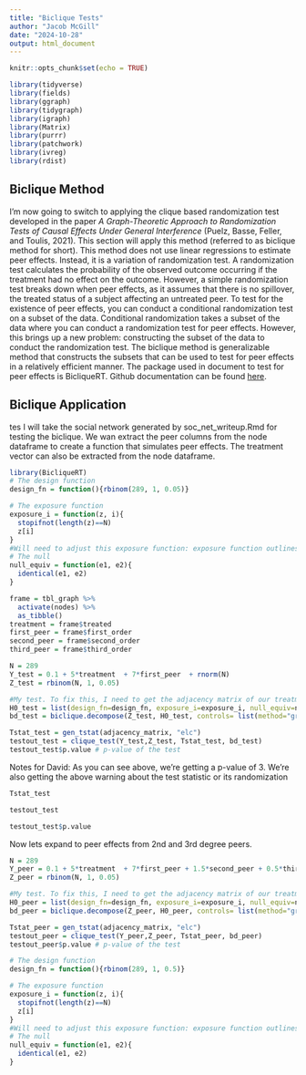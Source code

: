 ```yaml
---
title: "Biclique Tests"
author: "Jacob McGill"
date: "2024-10-28"
output: html_document
---
```


```r
knitr::opts_chunk$set(echo = TRUE)
```
```r
library(tidyverse)
library(fields)
library(ggraph)
library(tidygraph)
library(igraph)
library(Matrix)
library(purrr)
library(patchwork)
library(ivreg)
library(rdist)
```

## Biclique Method

I'm now going to switch to applying the clique based randomization test developed in the paper *A Graph-Theoretic Approach to Randomization Tests of Causal Effects Under General Interference* (Puelz, Basse, Feller, and Toulis, 2021). This section will apply this method (referred to as biclique method for short). This method does not use linear regressions to estimate peer effects. Instead, it is a variation of randomization test. A randomization test calculates the probability of the observed outcome occurring if the treatment had no effect on the outcome. However, a simple randomization test breaks down when peer effects, as it assumes that there is no spillover, the treated status of a subject affecting an untreated peer. To test for the existence of peer effects, you can conduct a conditional randomization test on a subset of the data. Conditional randomization takes a subset of the data where you can conduct a randomization test for peer effects. However, this brings up a new problem: constructing the subset of the data to conduct the randomization test. The biclique method is generalizable method that constructs the subsets that can be used to test for peer effects in a relatively efficient manner. The package used in document to test for peer effects is  BicliqueRT. Github documentation can be found [here](https://github.com/dpuelz/BicliqueRT).

## Biclique Application
tes
I will take the social network generated by soc_net_writeup.Rmd for testing the biclique. We wan extract the peer columns from the node dataframe to create a function that simulates peer effects. The treatment vector can also be extracted from the node dataframe.

```r
library(BicliqueRT)
# The design function
design_fn = function(){rbinom(289, 1, 0.05)} 

# The exposure function
exposure_i = function(z, i){
  stopifnot(length(z)==N)
  z[i]
}
#Will need to adjust this exposure function: exposure function outlines peer effects
# The null
null_equiv = function(e1, e2){
  identical(e1, e2)
}
```
```r
frame = tbl_graph %>%
  activate(nodes) %>%
  as_tibble()
treatment = frame$treated
first_peer = frame$first_order
second_peer = frame$second_order
third_peer = frame$third_order
```
```r
N = 289
Y_test = 0.1 + 5*treatment  + 7*first_peer  + rnorm(N)
Z_test = rbinom(N, 1, 0.05)
```
```r
#My test. To fix this, I need to get the adjacency matrix of our treatment.
H0_test = list(design_fn=design_fn, exposure_i=exposure_i, null_equiv=null_equiv)
bd_test = biclique.decompose(Z_test, H0_test, controls= list(method="greedy", mina=3, num_randomizations = 4e3))
```
```r
Tstat_test = gen_tstat(adjacency_matrix, "elc")
testout_test = clique_test(Y_test,Z_test, Tstat_test, bd_test)
testout_test$p.value # p-value of the test
```
Notes for David: As you can see above, we're getting a p-value of 3. We're also getting the above warning about the test statistic or its randomization
```r
Tstat_test
```
```r
testout_test
```
```r
testout_test$p.value
```
Now lets expand to peer effects from 2nd and 3rd degree peers.
```r
N = 289
Y_peer = 0.1 + 5*treatment  + 7*first_peer + 1.5*second_peer + 0.5*third_peer + rnorm(N)
Z_peer = rbinom(N, 1, 0.05)
```
```r
#My test. To fix this, I need to get the adjacency matrix of our treatment.
H0_peer = list(design_fn=design_fn, exposure_i=exposure_i, null_equiv=null_equiv)
bd_peer = biclique.decompose(Z_peer, H0_peer, controls= list(method="greedy", mina=3, num_randomizations = 4e3))
```
```r
Tstat_peer = gen_tstat(adjacency_matrix, "elc")
testout_peer = clique_test(Y_peer,Z_peer, Tstat_peer, bd_peer)
testout_peer$p.value # p-value of the test
```
```r
# The design function
design_fn = function(){rbinom(289, 1, 0.5)} 

# The exposure function
exposure_i = function(z, i){
  stopifnot(length(z)==N)
  z[i]
}
#Will need to adjust this exposure function: exposure function outlines peer effects
# The null
null_equiv = function(e1, e2){
  identical(e1, e2)
}
```
 

